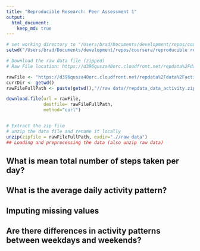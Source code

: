 ```yaml
---
title: "Reproducible Research: Peer Assessment 1"
output: 
  html_document:
    keep_md: true
---
```

```r
# set working directory to "/Users/brad/Documents/development/repos/coursera/reproducible research/project 1"
setwd("/Users/brad/Documents/development/repos/coursera/reproducible research/project 1/RepData_PeerAssessment1")

# Download the raw data file (zipped)
# Raw File location: https://d396qusza40orc.cloudfront.net/repdata%2Fdata%2Factivity.zip

rawFile <- "https://d396qusza40orc.cloudfront.net/repdata%2Fdata%2Factivity.zip"
currDir <- getwd() 
rawFileFullPath <- paste(getwd(),"//raw data//repdata_data_activity.zip",sep="")

download.file(url = rawFile,
              destfile= rawFileFullPath, 
              method="curl")


# Extract the zip file
# unzip the data file and rename it locally
unzip(zipfile = rawFileFullPath, exdir=".//raw data")
## Loading and preprocessing the data (also unzip raw data)
```


## What is mean total number of steps taken per day?



## What is the average daily activity pattern?



## Imputing missing values



## Are there differences in activity patterns between weekdays and weekends?
